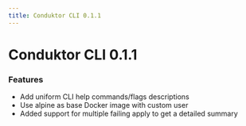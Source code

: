 ```yaml
---
title: Conduktor CLI 0.1.1
---
```


# Conduktor CLI 0.1.1

### Features
- Add uniform CLI help commands/flags descriptions
- Use alpine as base Docker image with custom user
- Added support for multiple failing apply to get a detailed summary